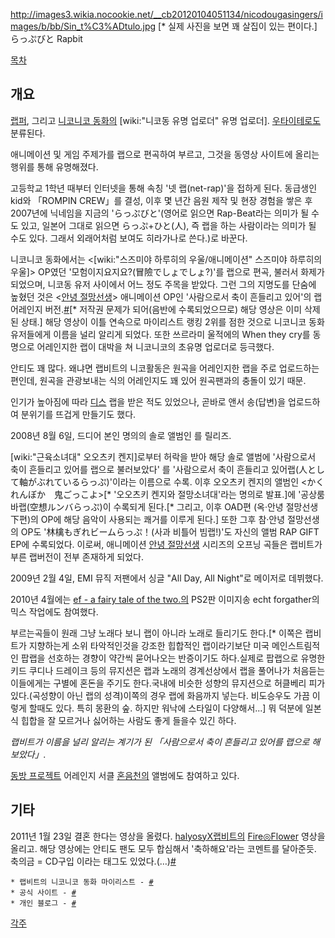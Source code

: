 http://images3.wikia.nocookie.net/__cb20120104051134/nicodougasingers/images/b/bb/Sin_t%C3%ADtulo.jpg
[* 실제 사진을 보면 꽤 살집이 있는 편이다.]
らっぷびと
Rapbit

[[목차]]
== 개요 ==
[[랩]]퍼, 그리고 [[니코니코 동화]]의 [wiki:"니코동 유명 업로더" 유명 업로더]. [[우타이테]]로도 분류된다.

애니메이션 및 게임 주제가를 랩으로 편곡하여 부르고, 그것을 동영상 사이트에 올리는 행위를 통해 유명해졌다.

고등학교 1학년 때부터 인터넷을 통해 속칭 '넷 랩(net-rap)'을 접하게 된다. 동급생인 kid와 「ROMPIN CREW」를 결성, 이후 몇 년간 음원 제작 및 현장 경험을 쌓은 후 2007년에 닉네임을 지금의 'らっぷびと'(영어로 읽으면 Rap-Beat라는 의미가 될 수도 있고, 일본어 그대로 읽으면 らっぷ+ひと(人), 즉 랩을 하는 사람이라는 의미가 될 수도 있다. 그래서 외래어처럼 보여도 히라가나로 쓴다.)로 바꾼다.

니코니코 동화에서는 <[wiki:"스즈미야 하루히의 우울/애니메이션" 스즈미야 하루히의 우울]> OP였던 '모험이지요지요?(冒險でしょでしょ?)'를 랩으로 편곡, 불러서 화제가 되었으며, 니코동 유저 사이에서 어느 정도 주목을 받았다. 그런 그의 지명도를 단숨에 높혔던 것은 <[[안녕 절망선생]]> 애니메이션 OP인 '사람으로서 축이 흔들리고 있어'의 랩 어레인지 버전.[http://www.nicovideo.jp/watch/sm975580 #][* 저작권 문제가 되어(음반에 수록되었으므로) 해당 영상은 이미 삭제된 상태.] 해당 영상이 이틀 연속으로 마이리스트 랭킹 2위를 점한 것으로 니코니코 동화 유저들에게 이름을 널리 알리게 되었다.
또한 쓰르라미 울적에의 When they cry를 동명으로 어레인지한 랩이 대박을 쳐 니코니코의 초유명 업로더로 등극했다.

안티도 꽤 많다. 왜냐면 랩비트의 니코활동은 원곡을 어레인지한 랩을 주로 업로드하는 편인데, 원곡을 관광보내는 식의 어레인지도 꽤 있어 원곡팬과의 충돌이 있기 때문.

인기가 높아짐에 따라 [[디스]] 랩을 받은 적도 있었으나, 곧바로 앤서 송(답변)을 업로드하여 분위기를 뜨겁게 만들기도 했다.

2008년 8월 6일, 드디어 본인 명의의 솔로 앨범인 <RAP BEAT>를 릴리즈.

[wiki:"근육소녀대" 오오츠키 켄지]로부터 허락을 받아 해당 솔로 앨범에 '사람으로서 축이 흔들리고 있어를 랩으로 불러보았다' 를 '사람으로서 축이 흔들리고 있어랩(人として軸がぶれているらっぷ)'이라는 이름으로 수록. 이후 오오츠키 켄지의 앨범인 <かくれんぼか　鬼ごっこよ>[* '오오츠키 켄지와 절망소녀대'라는 명의로 발표.]에 '공상룸바랩(空想ルンバらっぷ)이 수록되게 된다.[* 그리고, 이후 OAD편 (옥·안녕 절망선생 下편)의 OP에 해당 음악이 사용되는 쾌거를 이루게 된다.] 또한 그후 참·안녕 절망선생의 OP도 '林檎もぎれビームらっぷ！(사과 비틀어 빔랩!)'도 자신의 앨범 RAP GIFT EP에 수록되었다. 이로써, 애니메이션 [[안녕 절망선생]] 시리즈의 오프닝 곡들은 랩비트가 부른 랩버전이 전부 존재하게 되었다.

2009년 2월 4일, EMI 뮤직 저팬에서 싱글 "All Day, All Night"로 메이저로 데뷔했다.

2010년 4월에는 [[ef - a fairy tale of the two.]]의 PS2판 이미지송 echt forgather의 믹스 작업에도 참여했다. 

부르는곡들이 원래 그냥 노래다 보니 랩이 아니라 노래로 들리기도 한다.[* 이쪽은 랩비트가 지향하는게 소위 타악적인것을 강조한 힙합적인 랩이라기보단 미국 메인스트림적인 팝랩을 선호하는 경향이 약간씩 묻어나오는 반증이기도 하다.실제로 팝랩으로 유명한 키드 쿠디나 드레이크 등의 뮤지션은 랩과 노래의 경계선상에서 랩을 풀어나가 처음듣는 이들에게는 구별에 혼돈을 주기도 한다.국내에 비슷한 성향의 뮤지션으로 허클베리 피가 있다.(곡성향이 아닌 랩의 성격)이쪽의 경우 랩에 화음까지 넣는다. 비도승우도 가끔 이렇게 할때도 있다. 특히 몽환의 숲. 하지만 워낙에 스타일이 다양해서...] 뭐 덕분에 일본식 힙합을 잘 모르거나 싫어하는 사람도 좋게 들을수 있긴 하다.


{{{#!html
<object width="480" height="385"><param name="movie" value="http://www.youtube.com/v/Mj-Zrwtr6MI?fs=1&amp;hl=ko_KR"></param><param name="allowFullScreen" value="true"></param><param name="allowscriptaccess" value="always"></param><embed src="http://www.youtube.com/v/Mj-Zrwtr6MI?fs=1&amp;hl=ko_KR" type="application/x-shockwave-flash" allowscriptaccess="always" allowfullscreen="true" width="480" height="385"></embed></object>
}}}
''랩비트가 이름을 널리 알리는 계기가 된 「사람으로서 축이 흔들리고 있어를 랩으로 해 보았다」.''

[[동방 프로젝트]] 어레인지 서클 [[혼음천]]의 앨범에도 참여하고 있다.

== 기타 ==
2011년 1월 23일 결혼 한다는 영상을 올렸다. [[halyosy]]X랩비트의  [[Fire◎Flower]] 영상을 올리고. 해당 영상에는 안티도 팬도 모두 합심해서 '축하해요'라는 코멘트를 달아준듯. 축의금 = CD구입 이라는 태그도 있었다.(…)[http://www.nicovideo.jp/watch/sm13387236 #]
 * 랩비트의 니코니코 동화 마이리스트 - [http://www.nicovideo.jp/mylist/2504287 #]
 * 공식 사이트 - [http://www.rapbit.net #]
 * 개인 블로그 - [http://rapbit.blog110.fc2.com #]

[[각주]]
